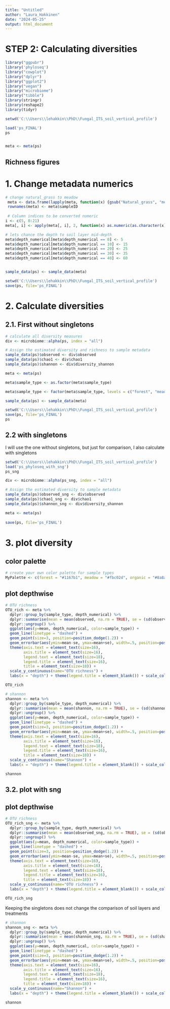 ```yaml
---
title: "Untitled"
author: "Laura_Hakkinen"
date: "2024-05-25"
output: html_document
---
```


# STEP 2: Calculating diversities

```r
library("ggpubr")
library('phyloseq')
library("cowplot")
library("dplyr")
library("ggplot2")
library("vegan")
library("microbiome")
library("tibble")
library(stringr)
library(reshape2)
library(tidyr)

setwd('C:\\Users\\lehakkin\\PhD\\Fungal_ITS_soil_vertical_profile')

load('ps_FINAL')
ps


meta <- meta(ps)
```


## Richness figures

# 1. Change metadata numerics

```r
# change natural_grass to meadow
 meta <- data.frame(lapply(meta, function(x) {gsub("Natural_grass", "meadow", x)}))
 rownames(meta) <- meta$sampleID
 
 # Column indices to be converted numeric
i <- c(5, 8:21)
meta[, i] <- apply(meta[, i], 2, function(x) as.numeric(as.character(x)))

# lets chance the depth to soil layer mid-depth
meta$depth_numerical[meta$depth_numerical == 0] <- 5
meta$depth_numerical[meta$depth_numerical == 10] <- 15
meta$depth_numerical[meta$depth_numerical == 20] <- 25
meta$depth_numerical[meta$depth_numerical == 30] <- 35
meta$depth_numerical[meta$depth_numerical == 40] <- 60


sample_data(ps) <- sample_data(meta)				

setwd('C:\\Users\\lehakkin\\PhD\\Fungal_ITS_soil_vertical_profile')
save(ps, file='ps_FINAL')
```


# 2. Calculate diversities

## 2.1. First without singletons


```r
# calculate all diversity measures
div <- microbiome::alpha(ps, index = "all")

# Assign the estimated diversity and richness to sample metadata
sample_data(ps)$observed <- div$observed
sample_data(ps)$chao1 <- div$chao1
sample_data(ps)$shannon <- div$diversity_shannon

meta <- meta(ps)

meta$sample_type <- as.factor(meta$sample_type)

meta$sample_type <- factor(meta$sample_type, levels = c("forest", "meadow", "organic", "conventional"))

sample_data(ps) <- sample_data(meta)				

setwd('C:\\Users\\lehakkin\\PhD\\Fungal_ITS_soil_vertical_profile')
save(ps, file='ps_FINAL')
ps
```


## 2.2 with singletons

I will use the one without singletons, but just for comparison, I also calculate with singletons

```r

setwd('C:\\Users\\lehakkin\\PhD\\Fungal_ITS_soil_vertical_profile')
load('ps_phyloseq_with_sng')
ps_sng

div <- microbiome::alpha(ps_sng, index = "all")

# Assign the estimated diversity to sample metadata
sample_data(ps)$observed_sng <- div$observed
sample_data(ps)$chao1_sng <- div$chao1
sample_data(ps)$shannon_sng <- div$diversity_shannon

meta <- meta(ps)
	
save(ps, file='ps_FINAL')
```


# 3. plot diversity

## color palette

```r
# create your own color palette for sample types
MyPalette <- c(forest = "#1167b1", meadow = "#fbc02d", organic = "#8a8a8a", conventional =  "#b71c1c")
```

## plot depthwise

```r
# OTU richness
OTU_rich <- meta %>%
  dplyr::group_by(sample_type, depth_numerical) %>%
  dplyr::summarise(mean = mean(observed, na.rm = TRUE), se = (sd(observed, na.rm = TRUE)/sqrt(length((observed))))) %>%
  dplyr::ungroup() %>%
  ggplot(aes(y=mean, depth_numerical, color=sample_type)) +
  geom_line(linetype = "dashed") +
  geom_point(size=3, position=position_dodge(1.2)) +
  geom_errorbar(aes(ymin=mean-se, ymax=mean+se), width=.5, position=position_dodge(1.2)) + coord_flip() + scale_x_reverse() + theme(plot.title = element_text(size = 20, hjust = 0.5)) + theme(panel.border = element_rect(colour = "black", fill=NA, size=0.5)) + theme_cowplot() +
  theme(axis.text = element_text(size=16),
        axis.title = element_text(size=16),
        legend.text = element_text(size=18),
        legend.title = element_text(size=16),
        title = element_text(size=18)) +
  scale_y_continuous(name="OTU richness") +
  labs(x = "depth") + theme(legend.title = element_blank()) + scale_colour_manual(values = MyPalette)

OTU_rich
```



```r
# shannon
shannon <- meta %>%
  dplyr::group_by(sample_type, depth_numerical) %>%
  dplyr::summarise(mean = mean(shannon, na.rm = TRUE), se = (sd(shannon, na.rm = TRUE)/sqrt(length((shannon))))) %>%
  dplyr::ungroup() %>%
  ggplot(aes(y=mean, depth_numerical, color=sample_type)) +
  geom_line(linetype = "dashed") +
  geom_point(size=3, position=position_dodge(1.2)) +
  geom_errorbar(aes(ymin=mean-se, ymax=mean+se), width=.5, position=position_dodge(1.2)) + coord_flip() + scale_x_reverse() + theme(plot.title = element_text(size = 20, hjust = 0.5)) + theme(panel.border = element_rect(colour = "black", fill=NA, size=0.5)) + theme_cowplot() +
  theme(axis.text = element_text(size=16),
        axis.title = element_text(size=16),
        legend.text = element_text(size=18),
        legend.title = element_text(size=16),
        title = element_text(size=18)) +
  scale_y_continuous(name="Shannon") +
  labs(x = "depth") + theme(legend.title = element_blank()) + scale_colour_manual(values = MyPalette)

shannon
```

## 3.2. plot with sng

## plot depthwise

```r
# OTU richness
OTU_rich_sng <- meta %>%
  dplyr::group_by(sample_type, depth_numerical) %>%
  dplyr::summarise(mean = mean(observed_sng, na.rm = TRUE), se = (sd(observed_sng, na.rm = TRUE)/sqrt(length((observed_sng))))) %>%
  dplyr::ungroup() %>%
  ggplot(aes(y=mean, depth_numerical, color=sample_type)) +
  geom_line(linetype = "dashed") +
  geom_point(size=3, position=position_dodge(1.2)) +
  geom_errorbar(aes(ymin=mean-se, ymax=mean+se), width=.5, position=position_dodge(1.2)) + coord_flip() + scale_x_reverse() + theme(plot.title = element_text(size = 20, hjust = 0.5)) + theme(panel.border = element_rect(colour = "black", fill=NA, size=0.5)) + theme_cowplot() +
  theme(axis.text = element_text(size=16),
        axis.title = element_text(size=16),
        legend.text = element_text(size=18),
        legend.title = element_text(size=16),
        title = element_text(size=18)) +
  scale_y_continuous(name="OTU richness") +
  labs(x = "depth") + theme(legend.title = element_blank()) + scale_colour_manual(values = MyPalette)

OTU_rich_sng
```

Keeping the singletons does not change the comparison of soil layers and treatments


```r
# shannon
shannon_sng <- meta %>%
  dplyr::group_by(sample_type, depth_numerical) %>%
  dplyr::summarise(mean = mean(shannon_sng, na.rm = TRUE), se = (sd(shannon_sng, na.rm = TRUE)/sqrt(length((shannon_sng))))) %>%
  dplyr::ungroup() %>%
  ggplot(aes(y=mean, depth_numerical, color=sample_type)) +
  geom_line(linetype = "dashed") +
  geom_point(size=3, position=position_dodge(1.2)) +
  geom_errorbar(aes(ymin=mean-se, ymax=mean+se), width=.5, position=position_dodge(1.2)) + coord_flip() + scale_x_reverse() + theme(plot.title = element_text(size = 20, hjust = 0.5)) + theme(panel.border = element_rect(colour = "black", fill=NA, size=0.5)) + theme_cowplot() +
  theme(axis.text = element_text(size=16),
        axis.title = element_text(size=16),
        legend.text = element_text(size=18),
        legend.title = element_text(size=16),
        title = element_text(size=18)) +
  scale_y_continuous(name="Shannon") +
  labs(x = "depth") + theme(legend.title = element_blank()) + scale_colour_manual(values = MyPalette)

shannon
```


